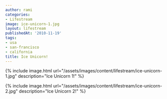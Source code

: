 ```yaml
---
author: rami
categories:
- Lifestream
image: ice-unicorn-1.jpg
layout: lifestream
publishedAt: '2010-11-19'
tags:
- usa
- san-francisco
- california
title: Ice Unicorn!
---
```


{% include image.html url="/assets/images/content/lifestream/ice-unicorn-1.jpg" description="Ice Unicorn 1!" %}

{% include image.html url="/assets/images/content/lifestream/ice-unicorn-2.jpg" description="Ice Unicorn 2!" %}